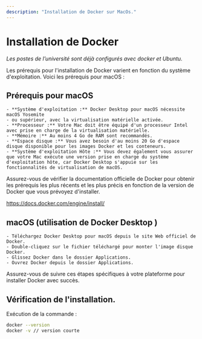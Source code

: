 ```yaml
---
description: "Installation de Docker sur MacOs."
---
```

# Installation de Docker

*Les postes de l’université sont déjà configurés avec docker et Ubuntu.*

Les prérequis pour l'installation de Docker varient en fonction du système d'exploitation. Voici les prérequis pour macOS :

## Prérequis pour macOS

    - **Système d'exploitation :** Docker Desktop pour macOS nécessite macOS Yosemite
    - ou supérieur, avec la virtualisation matérielle activée.
    - **Processeur :** Votre Mac doit être équipé d'un processeur Intel avec prise en charge de la virtualisation matérielle.
    - **Mémoire :** Au moins 4 Go de RAM sont recommandés.
    - **Espace disque :** Vous avez besoin d'au moins 20 Go d'espace disque disponible pour les images Docker et les conteneurs.
    - **Système d'exploitation Hôte :** Vous devez également vous assurer que votre Mac exécute une version prise en charge du système d'exploitation hôte, car Docker Desktop s'appuie sur les fonctionnalités de virtualisation de macOS.

Assurez-vous de vérifier la documentation officielle de Docker pour obtenir les prérequis les plus récents et les plus précis en fonction de la version de Docker que vous prévoyez d'installer.

https://docs.docker.com/engine/install/

## macOS (utilisation de Docker Desktop )

    - Téléchargez Docker Desktop pour macOS depuis le site Web officiel de Docker.
    - Double-cliquez sur le fichier téléchargé pour monter l'image disque Docker.
    - Glissez Docker dans le dossier Applications.
    - Ouvrez Docker depuis le dossier Applications.

Assurez-vous de suivre ces étapes spécifiques à votre plateforme pour installer Docker avec succès.

## Vérification de l'installation.

Exécution de la commande :
```bash copy
docker --version
docker -v // version courte
```